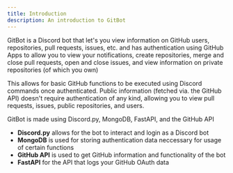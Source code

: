 ```yaml
---
title: Introduction
description: An introduction to GitBot
---
```


GitBot is a Discord bot that let's you view information on GitHub users, repositories, pull requests, issues, etc. and has authentication using GitHub Apps to allow you to view your notifications, create repositories, merge and close pull requests, open and close issues, and view information on private repositories (of which you own)

This allows for basic GitHub functions to be executed using Discord commands once authenticated. Public information (fetched via. the GitHub API) doesn't require authentication of any kind, allowing you to view pull requests, issues, public repositories, and users.

GitBot is made using Discord.py, MongoDB, FastAPI, and the GitHub API

* **Discord.py** allows for the bot to interact and login as a Discord bot
* **MongoDB** is used for storing authentication data neccessary for usage of certain functions
* **GitHub API** is used to get GitHub information and functionality of the bot
* **FastAPI** for the API that logs your GitHub OAuth data
